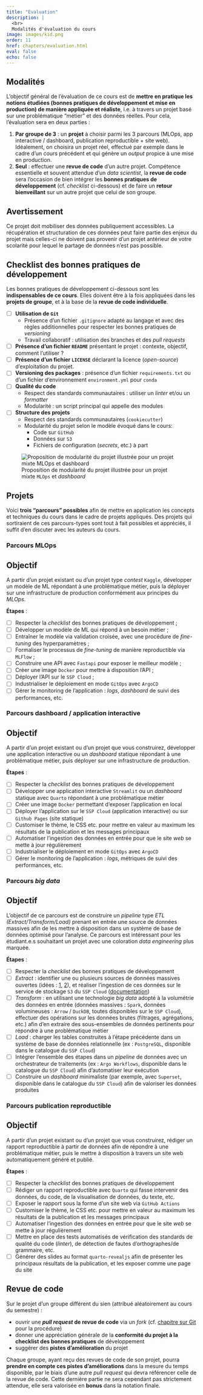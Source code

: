 ```yaml
---
title: "Evaluation"
description: |
  <br>
  Modalités d'évaluation du cours
image: images/kid.png
order: 11
href: chapters/evaluation.html
eval: false
echo: false
---
```


## Modalités

L'objectif général de l'évaluation de ce cours est de **mettre en pratique les notions étudiées (bonnes pratiques de développement et mise en production) de manière appliquée et réaliste**, i.e. à travers un projet basé sur une problématique "métier" et des données réelles. Pour cela, l'évaluation sera en deux parties :

1. **Par groupe de 3** : un **projet** à choisir parmi les 3 parcours (MLOps, app interactive / dashboard, publication reproductible + site web). Idéalement, on choisira un projet réel, effectué par exemple dans le cadre d'un cours précédent et qui génère un *output* propice à une mise en production.
2. **Seul** : effectuer une **revue de code** d'un autre projet. Compétence essentielle et souvent attendue d'un *data scientist*, la **revue de code** sera l'occasion de bien intégrer les **bonnes pratiques de développement** (cf. *checklist* ci-dessous) et de faire un **retour bienveillant** sur un autre projet que celui de son groupe.

::: {.callout-important}
## Avertissement
Ce projet doit mobiliser des données publiquement accessibles. La récupération et structuration de ces données peut faire partie des enjeux du projet mais celles-ci ne doivent pas provenir d'un projet antérieur de votre scolarité pour lequel le partage de données n'est pas possible.
:::

## Checklist des bonnes pratiques de développement

Les bonnes pratiques de développement ci-dessous sont les **indispensables de ce cours**. Elles doivent être à la fois appliquées dans les **projets de groupe**, et à la base de la **revue de code individuelle**.

- [ ] **Utilisation de `Git`**
    * Présence d'un fichier `.gitignore` adapté au langage et avec des règles additionnelles pour respecter les bonnes pratiques de _versioning_
    * Travail collaboratif : utilisation des branches et des *pull requests*
- [ ]  **Présence d'un fichier `README`** présentant le projet : contexte, objectif, comment l'utiliser ?
- [ ]  **Présence d'un fichier `LICENSE`** déclarant la licence (_open-source_) d'exploitation du projet.
- [ ]  **Versioning des packages** : présence d'un fichier `requirements.txt` ou d'un fichier d'environnement `environment.yml` pour `conda`
- [ ]  **Qualité du code**
    + Respect des standards communautaires : utiliser un _linter_ et/ou un _formatter_
    + Modularité : un script principal qui appelle des modules
- [ ] **Structure des projets**
    + Respect des standards communautaires (`cookiecutter`)
    + Modularité du projet selon le modèle évoqué dans le cours:
        * Code sur `GitHub`
        * Données sur `S3`
        * Fichiers de configuration (_secrets_, etc.) à part

![Proposition de modularité du projet illustrée pour un projet mixte `MLOps` et _dashboard_](/workflow2.png)


## Projets

Voici **trois "parcours" possibles** afin de mettre en application les concepts et techniques du cours dans le cadre de projets appliqués. Des projets qui sortiraient de ces parcours-types sont tout à fait possibles et appréciés, il suffit d'en discuter avec les auteurs du cours.

### Parcours MLOps

::: {.callout-tip}
## Objectif

A partir d'un projet existant ou d'un projet type _contest_ `Kaggle`,
développer un modèle de ML répondant à une problématique métier, puis la déployer sur une infrastructure de production conformément aux principes du _MLOps_.
:::

**Étapes** :

- [ ] Respecter la _checklist_ des bonnes pratiques de développement ;
- [ ] Développer un modèle de ML qui répond à un besoin métier ;
- [ ] Entraîner le modèle via validation croisée, avec une procédure de _fine-tuning_ des hyperparamètres ;
- [ ] Formaliser le processus de _fine-tuning_ de manière reproductible via `MLFlow` ;
- [ ] Construire une API avec `Fastapi` pour exposer le meilleur modèle ;
- [ ] Créer une image `Docker` pour mettre à disposition l'API ;
- [ ] Déployer l'API sur le `SSP Cloud` ;
- [ ] Industrialiser le déploiement en mode `GitOps` avec `ArgoCD`
- [ ] Gérer le monitoring de l'application : _logs_, _dashboard_ de suivi des performances, etc.

### Parcours dashboard / application interactive

::: {.callout-tip}
## Objectif
A partir d'un projet existant ou d'un projet que vous construirez,
développer une application interactive ou un _dashboard_ statique répondant à une problématique métier, puis déployer sur une infrastructure de production.
:::

**Étapes** :

- [ ] Respecter la _checklist_ des bonnes pratiques de développement
- [ ] Développer une application interactive `Streamlit` ou un _dashboard_ statique avec `Quarto` répondant à une problématique métier
- [ ] Créer une image `Docker` permettant d'exposer l'application en local
- [ ] Déployer l'application sur le `SSP Cloud` (application interactive) ou sur `Github Pages` (site statique)
- [ ] Customiser le thème, le CSS etc. pour mettre en valeur au maximum les résultats de la publication et les messages principaux
- [ ] Automatiser l'ingestion des données en entrée pour que le site _web_ se mette à jour régulièrement
- [ ] Industrialiser le déploiement en mode `GitOps` avec `ArgoCD`
- [ ] Gérer le monitoring de l'application : _logs_, métriques de suivi des performances, etc.

### Parcours *big data*

::: {.callout-tip}
## Objectif
L'objectif de ce parcours est de construire un *pipeline* type *ETL (Extract/Transform/Load)* prenant en entrée une source de données massives afin de les mettre à disposition dans un système de base de données optimisé pour l'analyse. Ce parcours est intéressant pour les étudiant.e.s souhaitant un projet avec une coloration *data engineering* plus marquée.
:::

**Étapes** :

- [ ] Respecter la _checklist_ des bonnes pratiques de développement
- [ ] *Extract* : identifier une ou plusieurs sources de données massives ouvertes (idées : [1](https://databank.illinois.edu/datasets/IDB-9610843), [2](https://www.kaggle.com/code/benhamner/competitions-with-largest-datasets)), et réaliser l'ingestion de ces données sur le service de stockage `S3` du `SSP Cloud` ([documentation](https://inseefrlab.github.io/docs.sspcloud.fr/docs/fr/storage.html))
- [ ] *Transform* : en utilisant une technologie *big data* adopté à la volumétrie des données en entrée (données massives : `Spark`, données volumineuses : `Arrow` / `DuckDB`, toutes disponibles sur le `SSP Cloud`), effectuer des opérations sur les données brutes (filtrages, agrégations, etc.) afin d'en extraire des sous-ensembles de données pertinents pour répondre à une problématique métier
- [ ] *Load* : charger les tables construites à l'étape précédente dans un système de base de données relationnelle (ex : `PostgreSQL`, disponible dans le catalogue du `SSP Cloud`)
- [ ] Intégrer l'ensemble des étapes dans un *pipeline* de données avec un orchestrateur de traitements (ex : `Argo Workflows`, disponible dans le catalogue du `SSP Cloud`) afin d'automatiser leur exécution
- [ ] Construire un *dashboard* minimaliste (par exemple, avec `Superset`, disponible dans le catalogue du `SSP Cloud`) afin de valoriser les données produites

### Parcours publication reproductible

::: {.callout-tip}
## Objectif
A partir d'un projet existant ou d'un projet que vous construirez,
rédiger un rapport reproductible à partir de données afin de répondre à une problématique métier, puis le mettre à disposition à travers un site web automatiquement généré et publié.
:::

**Étapes** :

- [ ] Respecter la _checklist_ des bonnes pratiques de développement
- [ ] Rédiger un rapport reproductible avec `Quarto` qui fasse intervenir des données, du code, de la visualisation de données, du texte, etc.
- [ ] Exposer le rapport sous la forme d'un site web via `GitHub Actions`
- [ ] Customiser le thème, le CSS etc. pour mettre en valeur au maximum les résultats de la publication et les messages principaux
- [ ] Automatiser l'ingestion des données en entrée pour que le site _web_ se mette à jour régulièrement
- [ ] Mettre en place des tests automatisés de vérification des standards de qualité du code (_linter_), de détection de fautes d'orthographes/de grammaire, etc.
- [ ] Générer des slides au format `quarto-revealjs` afin de présenter les principaux résultats de la publication, et les exposer comme une page du site

## Revue de code

Sur le projet d'un groupe différent du sien (attribué aléatoirement au cours du semestre) : 

- ouvrir une ***pull request* de revue de code** via un *fork* (cf. [chapitre sur Git](/chapters/git.html) pour la procédure)
- donner une appréciation générale de la **conformité du projet à la checklist des bonnes pratiques** de développement
- suggérer des **pistes d'amélioration** du projet

Chaque groupe, ayant reçu des revues de code de son projet, pourra **prendre en compte ces pistes d'améliorations** dans la mesure du temps disponible, par le biais d'une autre *pull request* qui devra référencer celle de la revue de code. Cette dernière partie ne sera cependant pas strictement attendue, elle sera valorisée en **bonus** dans la notation finale.
